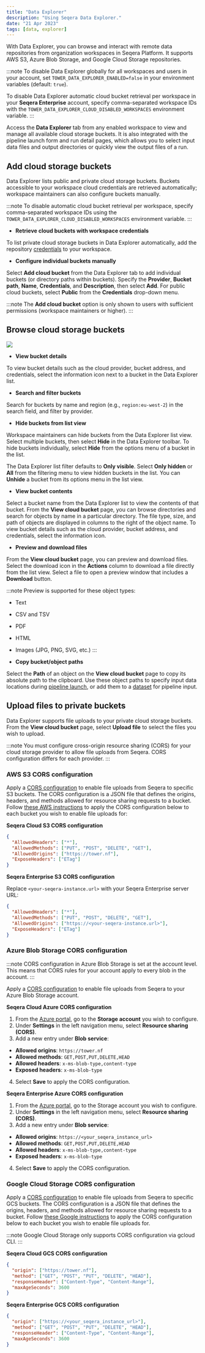 ```yaml
---
title: "Data Explorer"
description: "Using Seqera Data Explorer."
date: "21 Apr 2023"
tags: [data, explorer]
---
```


With Data Explorer, you can browse and interact with remote data repositories from organization workspaces in Seqera Platform. It supports AWS S3, Azure Blob Storage, and Google Cloud Storage repositories.

:::note
To disable Data Explorer globally for all workspaces and users in your account, set `TOWER_DATA_EXPLORER_ENABLED=false` in your environment variables (default: `true`).

To disable Data Explorer automatic cloud bucket retrieval per workspace in your **Seqera Enterprise** account, specify comma-separated workspace IDs with the `TOWER_DATA_EXPLORER_CLOUD_DISABLED_WORKSPACES` environment variable. 
:::

Access the **Data Explorer** tab from any enabled workspace to view and manage all available cloud storage buckets. It is also integrated with the pipeline launch form and run detail pages, which allows you to select input data files and output directories or quickly view the output files of a run. 

## Add cloud storage buckets

Data Explorer lists public and private cloud storage buckets. Buckets accessible to your workspace cloud credentials are retrieved automatically; workspace maintainers can also configure buckets manually.

:::note
To disable automatic cloud bucket retrieval per workspace, specify comma-separated workspace IDs using the `TOWER_DATA_EXPLORER_CLOUD_DISABLED_WORKSPACES` environment variable.
:::

- **Retrieve cloud buckets with workspace credentials**

To list private cloud storage buckets in Data Explorer automatically, add the repository [credentials](../credentials/overview.mdx) to your workspace.

- **Configure individual buckets manually**

Select **Add cloud bucket** from the Data Explorer tab to add individual buckets (or directory paths within buckets). Specify the **Provider**, **Bucket path**, **Name**, **Credentials**, and **Description**, then select **Add**. For public cloud buckets, select **Public** from the **Credentials** drop-down menu.

:::note
The **Add cloud bucket** option is only shown to users with sufficient permissions (workspace maintainers or higher).
:::

## Browse cloud storage buckets

![](./_images/data_explorer.png)

- **View bucket details**

To view bucket details such as the cloud provider, bucket address, and credentials, select the information icon next to a bucket in the Data Explorer list.

- **Search and filter buckets**

Search for buckets by name and region (e.g., `region:eu-west-2`) in the search field, and filter by provider.

- **Hide buckets from list view**

Workspace maintainers can hide buckets from the Data Explorer list view. Select multiple buckets, then select **Hide** in the Data Explorer toolbar. To hide buckets individually, select **Hide** from the options menu of a bucket in the list.

The Data Explorer list filter defaults to **Only visible**. Select **Only hidden** or **All** from the filtering menu to view hidden buckets in the list. You can **Unhide** a bucket from its options menu in the list view.

- **View bucket contents**

Select a bucket name from the Data Explorer list to view the contents of that bucket. From the **View cloud bucket** page, you can browse directories and search for objects by name in a particular directory. The file type, size, and path of objects are displayed in columns to the right of the object name. To view bucket details such as the cloud provider, bucket address, and credentials, select the information icon.

- **Preview and download files**

From the **View cloud bucket** page, you can preview and download files. Select the download icon in the **Actions** column to download a file directly from the list view. Select a file to open a preview window that includes a **Download** button.

:::note
Preview is supported for these object types:

- Text
- CSV and TSV
- PDF
- HTML
- Images (JPG, PNG, SVG, etc.)
:::

- **Copy bucket/object paths**

Select the **Path** of an object on the **View cloud bucket** page to copy its absolute path to the clipboard. Use these object paths to specify input data locations during [pipeline launch](../launch/launchpad.mdx), or add them to a [dataset](../data/datasets.mdx) for pipeline input.

## Upload files to private buckets

Data Explorer supports file uploads to your private cloud storage buckets. From the **View cloud bucket** page, select **Upload file** to select the files you wish to upload.

:::note
You must configure cross-origin resource sharing (CORS) for your cloud storage provider to allow file uploads from Seqera. CORS configuration differs for each provider.
:::

### AWS S3 CORS configuration

Apply a [CORS configuration](https://docs.aws.amazon.com/AmazonS3/latest/userguide/ManageCorsUsing.html) to enable file uploads from Seqera to specific S3 buckets. The CORS configuration is a JSON file that defines the origins, headers, and methods allowed for resource sharing requests to a bucket. Follow [these AWS instructions](https://docs.aws.amazon.com/AmazonS3/latest/userguide/enabling-cors-examples.html) to apply the CORS configuration below to each bucket you wish to enable file uploads for:

**Seqera Cloud S3 CORS configuration**

```json
{
  "AllowedHeaders": ["*"],
  "AllowedMethods": ["PUT", "POST", "DELETE", "GET"],
  "AllowedOrigins": ["https://tower.nf"],
  "ExposeHeaders": ["ETag"]
}
```

**Seqera Enterprise S3 CORS configuration**

Replace `<your-seqera-instance.url>` with your Seqera Enterprise server URL:

```json
{
  "AllowedHeaders": ["*"],
  "AllowedMethods": ["PUT", "POST", "DELETE", "GET"],
  "AllowedOrigins": ["https://<your-seqera-instance.url>"],
  "ExposeHeaders": ["ETag"]
}
```

### Azure Blob Storage CORS configuration

:::note
CORS configuration in Azure Blob Storage is set at the account level. This means that CORS rules for your account apply to every blob in the account.
:::

Apply a [CORS configuration](https://learn.microsoft.com/en-us/rest/api/storageservices/cross-origin-resource-sharing--cors--support-for-the-azure-storage-services#enabling-cors-for-azure-storage) to enable file uploads from Seqera to your Azure Blob Storage account.

**Seqera Cloud Azure CORS configuration**

1. From the [Azure portal](https://portal.azure.com), go to the **Storage account** you wish to configure.
2. Under **Settings** in the left navigation menu, select **Resource sharing (CORS)**.
3. Add a new entry under **Blob service**:

- **Allowed origins**: `https://tower.nf`
- **Allowed methods**: `GET,POST,PUT,DELETE,HEAD`
- **Allowed headers**: `x-ms-blob-type,content-type`
- **Exposed headers**: `x-ms-blob-type`

4. Select **Save** to apply the CORS configuration.

**Seqera Enterprise Azure CORS configuration**

1. From the [Azure portal](https://portal.azure.com), go to the Storage account you wish to configure.
2. Under **Settings** in the left navigation menu, select **Resource sharing (CORS)**.
3. Add a new entry under **Blob service**:

- **Allowed origins**: `https://<your_seqera_instance_url>`
- **Allowed methods**: `GET,POST,PUT,DELETE,HEAD`
- **Allowed headers**: `x-ms-blob-type,content-type`
- **Exposed headers**: `x-ms-blob-type`

4. Select **Save** to apply the CORS configuration.

### Google Cloud Storage CORS configuration

Apply a [CORS configuration](https://cloud.google.com/storage/docs/cross-origin#cors-components) to enable file uploads from Seqera to specific GCS buckets. The CORS configuration is a JSON file that defines the origins, headers, and methods allowed for resource sharing requests to a bucket. Follow [these Google instructions](https://cloud.google.com/storage/docs/using-cors#command-line) to apply the CORS configuration below to each bucket you wish to enable file uploads for.

:::note
Google Cloud Storage only supports CORS configuration via gcloud CLI.
:::

**Seqera Cloud GCS CORS configuration**

```json
{
  "origin": ["https://tower.nf"],
  "method": ["GET", "POST", "PUT", "DELETE", "HEAD"],
  "responseHeader": ["Content-Type", "Content-Range"],
  "maxAgeSeconds": 3600
}
```

**Seqera Enterprise GCS CORS configuration**

```json
{
  "origin": ["https://<your_seqera_instance_url>"],
  "method": ["GET", "POST", "PUT", "DELETE", "HEAD"],
  "responseHeader": ["Content-Type", "Content-Range"],
  "maxAgeSeconds": 3600
}
```
